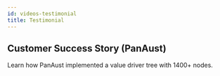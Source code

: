 ```yaml
---
id: videos-testimonial
title: Testimonial
---
```


## Customer Success Story (PanAust)

Learn how PanAust implemented a value driver tree with 1400+ nodes.

<Vimeo
    video="https://player.vimeo.com/video/255509480"
    responsive={true}
    width={640}
    height={480}
/>